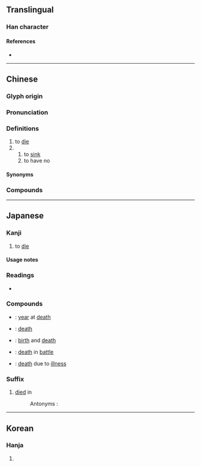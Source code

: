 {{also|殁}}
{{character info}}
==Translingual==

===Han character===
{{Han char|rn=78|rad=歹|as=04|sn=8|four=17247|canj=MNNE|ids=⿰歹⿱勹又}}

====References====
* {{Han ref|kx=0579.160|dkj=16385|dj=0971.180|hdz=21382.170|uh=6B7F|ud=27519|bh=AA5C|bd=43612}}

----

==Chinese==
{{zh-forms|s=殁}}

===Glyph origin===
{{Han etym}}

===Pronunciation===
{{zh-pron
|m=mò
|c=mut6
|h=pfs=mut
|mc=y
|oc=y
|cat=v
}}

===Definitions===
{{zh-hanzi}}

# to [[die]]
# {{zh-alt-form|沒|tr=-}}
## to [[sink]]
## to have no

====Synonyms====
{{zh-dial|死}}

===Compounds===
{{zh-der|亡歿|歿地|歿而不朽|歿而無朽|歿身|病歿|齎志而歿}}

----

==Japanese==

===Kanji===
{{ja-kanji|grade=|rs=歹04}}

# to [[die]]

====Usage notes====
{{ja-toyo-depre|没}}

===Readings===
* {{ja-readings
|goon=もち
|kanon=ぼつ
|kun=し-ぬ
}}

===Compounds===
* {{ja-r|歿年|ぼつねん}}: [[year]] at [[death]]
* {{ja-r|死歿|しぼつ}}: [[death]]
* {{ja-r|生歿|せいぼつ}}: [[birth]] and [[death]]
* {{ja-r|戦歿|せんぼつ}}: [[death]] in [[battle]]
* {{ja-r|病歿|びょうぼつ}}: [[death]] due to [[illness]]

===Suffix===
{{ja-pos|suffix|ぼつ}}
# [[died]] in
#: {{ja-usex|2009年'''歿'''|にせんく ねん '''ぼつ'''|'''Died in''' 2009}}
#: Antonyms : {{ja-r|[[生]]|せい|[[born]] in}}

----

==Korean==

===Hanja===
{{ko-hanja|hangeul=몰|eumhun=|rv=mol|mr=mol|y=mol}}

# {{rfdef|ko|sort=歹04}}